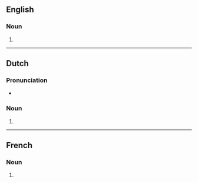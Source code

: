 {{also|Zeppelins}}
==English==

===Noun===
{{head|en|noun form}}

# {{plural of|en|zeppelin}}

----

==Dutch==

===Pronunciation===
* {{audio|nl|Nl-zeppelins.ogg|Audio}}

===Noun===
{{head|nl|noun plural form}}

# {{plural of|nl|zeppelin}}

----

==French==

===Noun===
{{head|fr|noun plural form|g=m}}

# {{plural of|fr|zeppelin}}
